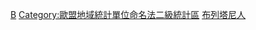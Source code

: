 {{Commonscat|Bretagne}}

[[Category:法国大区|B]]
[[Category:歐盟地域統計單位命名法二級統計區|Category:歐盟地域統計單位命名法二級統計區]]
[[Category:布列塔尼人|]]